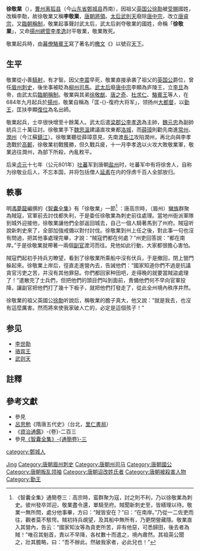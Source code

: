 {{主條目消歧義|本條目介紹的是[[唐朝|唐朝]]將領。關於現代的同名人物，請見[[徐敬業_(1951年)|徐敬業 (1951年)]]。}}

'''徐敬業'''（{{Bd|636年||684年|catIdx=X}}），[[曹州|曹州]][[离狐县_(西汉)|离狐县]]（今[[山东省|山东省]][[鄄城县|鄄城县]]西南），因祖父[[英国公|英国公]][[徐勣|徐勣]]被[[赐姓名|受賜]]國姓，改稱李勣，故徐敬業又稱'''李敬業'''，[[唐朝|唐朝]][[將領|將領]]。[[太后|太后]][[武則天|武則天]]廢除[[唐中宗|唐中宗]]，改立[[唐睿宗|唐睿宗]]，又[[臨朝稱制|臨朝稱制]]，敬業起事聲討武太后，武太后剥夺敬業的國姓，命稱「'''徐敬業'''」，又命[[揚州_(隋朝)|揚州]][[總管|總管]][[李孝逸|李孝逸]]討平敬業，敬業敗死。

敬業起兵時，由[[幕僚|幕僚]][[駱賓王|駱賓王]]寫了著名的[[檄文|檄文]]《{{S|為徐敬業討武曌檄}}》以號召[[天下|天下]]。

== 生平 ==
敬業從小善[[騎射|騎射]]，有才智。因父[[徐震_(唐朝)|李震]]早死，敬業直接承袭了祖父的[[英国公|英国公]]爵位，曾任[[眉州|眉州]][[刺史|刺史]]，後坐事被眨為[[柳州_(古代)|柳州]][[司馬|司馬]]。[[武则天|武太后]]廢[[唐中宗|唐中宗]]李顯為庐陵王，立[[唐睿宗|李旦]]為帝，由武太后[[臨朝稱制|臨朝稱制]]。敬業與其弟[[徐敬猷|徐敬猷]]、[[唐之奇|唐之奇]]、[[杜求仁|杜求仁]]、[[駱賓王|駱賓王]]等人，在684年九月起兵於[[揚州_(隋朝)|揚州]]，敬業自稱為「匡-{}-復府大将军」，领扬州[[大都督|大都督]]，以[[勤王|勤王]]，匡扶李顯[[復辟|復位]]為名出師。

敬業起兵，士卒很快增至十餘萬人。武太后遣[[梁郡|梁]][[郡公|郡公]][[李孝逸|李孝逸]]為主帥，[[魏元忠|魏元忠]]為副帥統兵三十萬征討。徐敬業手下[[魏思溫|魏思溫]]建議直攻東都[[洛阳市|洛城]]，而[[薛璋|薛璋]]則勸先南進[[常州_(江苏)|常州]]、[[润州_(隋朝)|潤州]]（今江蘇[[镇江市|鎮江]]）。徐敬業聽從薛璋意見，先南渡[[長江|長江]]攻陷潤州，再北向與李孝逸戰於[[高邮市|高郵]]，徐敬業初戰獲勝，但久戰兵疲，十一月李孝逸以火攻大敗敬業軍，敬業逃往潤州，為部下所殺，內亂敉平。

后来[[貞元_(唐朝)|贞元]]十七年（公元801年）[[吐蕃|吐蕃]]军到唐朝[[盐州_(陕西省)|盐州]]时，吐蕃军中有将徐舍人，自称为徐敬业后人，不忘本国，并将包括僧人[[延素|延素]]在内的俘虏千百人全部放归。

== 軼事 ==
明[[馮夢龍|馮夢龍]]編撰的《[[智囊全集|智囊全集]]》有「徐敬業」一節<ref>《智囊全集》通簡卷三：高宗時，蛮群聚为寇，討之則不利，乃以徐敬業為刺史。彼州發卒郊迎，敬業盡令還，單騎至府。賊聞新刺史至，皆繕理以待。敬業一無所問，處分他事畢，方曰：“賊皆安在？”曰：“在南岸。”乃從一二佐吏而往，觀者莫不駭愕。賊初持兵覘望，及其船中無所有，乃更閉營藏隱。敬業直入其營內，告云：“國家知汝等為貪吏所苦，非有他惡，可悉歸田，後去者為賊！”唯召其魁首，責以不早降，各杖數十而遣之，境內肅然。其祖英公聞之，壯其膽略，曰：“吾不辦此。然破我家者，必此兒也！”</ref> ：唐高宗時，（眉州）[[蠻族|蠻族]]群聚為賊寇，官軍前去討伐都失利，于是委任徐敬業為刺史前往處理。當地州衙派軍隊到城外迎接他，徐敬業讓他們全部返回城去，自己一個人騎著馬到了州府。賊寇听說新刺史來了，全部加強戒備以對付討伐。徐敬業到州上任之後，對此事一句也沒有問過，把其他事處理完畢，才說：“賊寇們都在何處？”州吏回答說：“都在南岸。”于是徐敬業就帶著一兩個[[副官|副官]]渡河而往。見他如此行動，大家都很擔心害怕。 

賊寇們起初手持兵刃瞭望，看到了徐敬業所乘船中沒有伏兵，于是撤回，閉上營門躲起來。徐敬業上岸后，徑直走進營內去，告誡他們：“國家知道你們不過是抗議貪官污吏之苦，并沒有其他罪惡。你們都回家种田吧，走得晚的就要當賊盜處理了！”遣散完了士兵們，但把他們的頭目們叫到面前，責備他們何不早向官軍投降，讓副官把他們打了幾十下板子，就把他們打發走了，從此全州境內秩序井然。 

徐敬業的祖父英國公[[李世勣|徐勣]]听說后，稱敬業的膽子真大，他又說：“就是我去，也沒有這麼厲害。然而將來使我家破人亡的，必定是這個孩子！”

== 参见 ==
* [[李世勣|李世勣]]
* [[骆宾王|骆宾王]]
* [[武则天|武则天]]

== 註釋 ==
{{reflist}}

== 參考文獻 ==
{{refbegin}}
* 參見{{S|為徐敬業討武曌檄}}
* [[呂思勉|呂思勉]]《隋唐五代史》（台北，[[里仁書局|里仁書局]]）
* 《[[資治通鑒|資治通鑑]]》-{卷}-二百三
* 參見[http://www.millionbook.net/gd/f/fengmenglong/zlqj/003.htm 《智囊全集》-{通簡卷}-三] {{Wayback|url=http://www.millionbook.net/gd/f/fengmenglong/zlqj/003.htm |date=20210311095348 }}
{{refend}}

{{Authority control}}
{{DEFAULTSORT:Xu徐}}
[[Category:徐姓|Jing]]
[[category:鄄城人|category:鄄城人]]
[[Category:唐朝眉州刺史|Category:唐朝眉州刺史]]
[[Category:唐朝州司马|Category:唐朝州司马]]
[[Category:唐朝國公|Category:唐朝國公]]
[[Category:唐朝叛乱领袖|Category:唐朝叛乱领袖]]
[[Category:唐朝诏改姓氏者|Category:唐朝诏改姓氏者]]
[[Category:唐朝被殺害人物|Category:唐朝被殺害人物]]
[[Category:勤王|Category:勤王]]